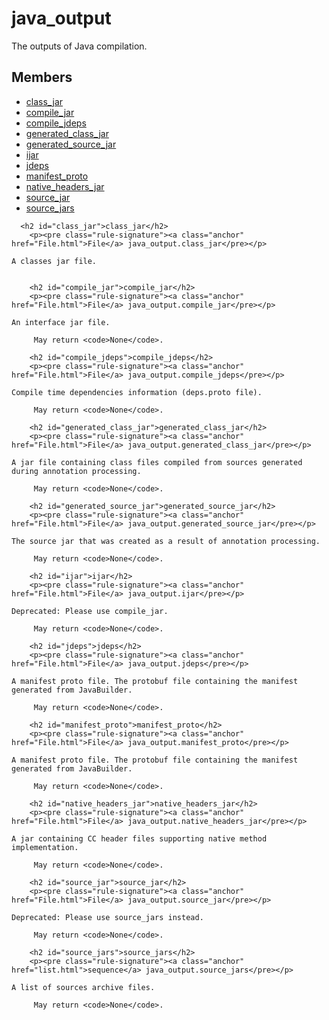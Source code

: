 <html devsite>
<head>
  <meta name="project_path" value="/_project.yaml">
  <meta name="book_path" value="/versions/6.3.0/_book.yaml">
</head>
<body>

<h1 class="page-title" id="modules.java_output">java_output</h1>

<!-- {% raw %} -->

The outputs of Java compilation.

<h2>Members</h2>
<ul>
    <li>
    <a href="#class_jar">class_jar</a>
  </li>
      <li>
    <a href="#compile_jar">compile_jar</a>
  </li>
      <li>
    <a href="#compile_jdeps">compile_jdeps</a>
  </li>
      <li>
    <a href="#generated_class_jar">generated_class_jar</a>
  </li>
      <li>
    <a href="#generated_source_jar">generated_source_jar</a>
  </li>
      <li>
    <a href="#ijar">ijar</a>
  </li>
      <li>
    <a href="#jdeps">jdeps</a>
  </li>
      <li>
    <a href="#manifest_proto">manifest_proto</a>
  </li>
      <li>
    <a href="#native_headers_jar">native_headers_jar</a>
  </li>
      <li>
    <a href="#source_jar">source_jar</a>
  </li>
      <li>
    <a href="#source_jars">source_jars</a>
  </li>
  </ul>

      <h2 id="class_jar">class_jar</h2>
        <p><pre class="rule-signature"><a class="anchor" href="File.html">File</a> java_output.class_jar</pre></p>

    A classes jar file.


        <h2 id="compile_jar">compile_jar</h2>
        <p><pre class="rule-signature"><a class="anchor" href="File.html">File</a> java_output.compile_jar</pre></p>

    An interface jar file.

         May return <code>None</code>.

        <h2 id="compile_jdeps">compile_jdeps</h2>
        <p><pre class="rule-signature"><a class="anchor" href="File.html">File</a> java_output.compile_jdeps</pre></p>

    Compile time dependencies information (deps.proto file).

         May return <code>None</code>.

        <h2 id="generated_class_jar">generated_class_jar</h2>
        <p><pre class="rule-signature"><a class="anchor" href="File.html">File</a> java_output.generated_class_jar</pre></p>

    A jar file containing class files compiled from sources generated during annotation processing.

         May return <code>None</code>.

        <h2 id="generated_source_jar">generated_source_jar</h2>
        <p><pre class="rule-signature"><a class="anchor" href="File.html">File</a> java_output.generated_source_jar</pre></p>

    The source jar that was created as a result of annotation processing.

         May return <code>None</code>.

        <h2 id="ijar">ijar</h2>
        <p><pre class="rule-signature"><a class="anchor" href="File.html">File</a> java_output.ijar</pre></p>

    Deprecated: Please use compile_jar.

         May return <code>None</code>.

        <h2 id="jdeps">jdeps</h2>
        <p><pre class="rule-signature"><a class="anchor" href="File.html">File</a> java_output.jdeps</pre></p>

    A manifest proto file. The protobuf file containing the manifest generated from JavaBuilder.

         May return <code>None</code>.

        <h2 id="manifest_proto">manifest_proto</h2>
        <p><pre class="rule-signature"><a class="anchor" href="File.html">File</a> java_output.manifest_proto</pre></p>

    A manifest proto file. The protobuf file containing the manifest generated from JavaBuilder.

         May return <code>None</code>.

        <h2 id="native_headers_jar">native_headers_jar</h2>
        <p><pre class="rule-signature"><a class="anchor" href="File.html">File</a> java_output.native_headers_jar</pre></p>

    A jar containing CC header files supporting native method implementation.

         May return <code>None</code>.

        <h2 id="source_jar">source_jar</h2>
        <p><pre class="rule-signature"><a class="anchor" href="File.html">File</a> java_output.source_jar</pre></p>

    Deprecated: Please use source_jars instead.

         May return <code>None</code>.

        <h2 id="source_jars">source_jars</h2>
        <p><pre class="rule-signature"><a class="anchor" href="list.html">sequence</a> java_output.source_jars</pre></p>

    A list of sources archive files.

         May return <code>None</code>.


</body>
</html>

<!-- {% endraw %} -->
